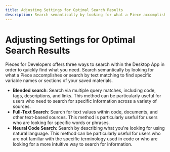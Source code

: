 ```yaml
---
title: Adjusting Settings for Optimal Search Results
description: Search semantically by looking for what a Piece accomplishes or search by text matching to find specific variable names or sections of your saved materials.
---
```


# Adjusting Settings for Optimal Search Results
Pieces for Developers offers three ways to search within the Desktop App in order to quickly find what you need. Search semantically by looking for what a Piece accomplishes or search by text matching to find specific variable names or sections of your saved materials.
- **Blended search**: Search via multiple query matches, including code, tags, descriptions, and links. This method can be particularly useful for users who need to search for specific information across a variety of sources.
- **Full-Text Search**: Search for text values within code, documents, and other text-based sources. This method is particularly useful for users who are looking for specific words or phrases.
- **Neural Code Search**: Search by describing what you're looking for using natural language. This method can be particularly useful for users who are not familiar with the specific terminology used in code or who are looking for a more intuitive way to search for information.
